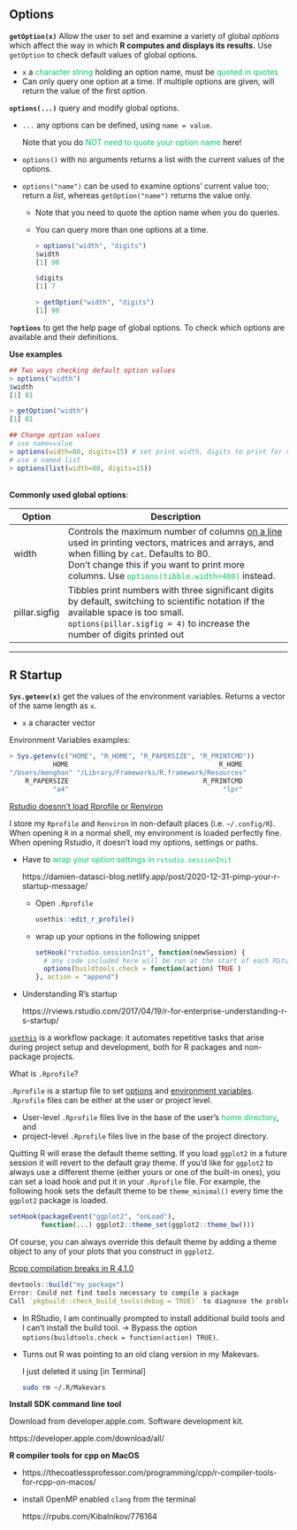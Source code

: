 ## Options

**`getOption(x)`** 	Allow the user to set and examine a variety of global *options* which affect the way in which **R computes and displays its results.** Use ` getOption` to check default values of global options.

- `x` 	a <span style='color:#00CC66'>character string </span>holding an option name, must be <span style='color:#00CC66'>quoted in quotes</span>
- Can only query one option at a time. If multiple options are given, will return the value of the first option.

**`options(...)`** query and modify global options.

- `...` 	any options can be defined, using `name = value`. 

  Note that you do <span style='color:#00CC66'>NOT need to quote your option name</span> here!

- `options()` with no arguments returns a list with the current values of the options. 

- `options("name")` can be used to examine options' current value too; return a *list*, whereas `getOption("name")`  returns the value only.

  - Note that you need to quote the option name when you do queries.
  - You can query more than one options at a time.
  
    ```r
    > options("width", "digits")
    $width
    [1] 90
    
    $digits
    [1] 7
    
    > getOption("width", "digits")
    [1] 90
    ```

**`?options`**  to get the help page of global options. To check which options are available and their definitions.

**Use examples**

```r
## Two ways checking default option values
> options("width")
$width
[1] 81

> getOption("width")
[1] 81

## Change option values
# use name=value
> options(width=80, digits=15) # set print width, digits to print for numeric values using name=value paris
# use a named list
> options(list(width=80, digits=15)) 
```

<div style="height:3px;"><br></div>

**Commonly used global options**:

| Option        | Description                                                  |
| ------------- | ------------------------------------------------------------ |
| width         | Controls the maximum number of columns <u>on a line</u> used in printing vectors, matrices and arrays, and when filling by `cat`. Defaults to 80.<br />Don't change this if you want to print more columns. Use <span style='color:#00CC66'>`options(tibble.width=400)`</span> instead. |
| pillar.sigfig | Tibbles print numbers with three significant digits by default, switching to scientific notation if the available space is too small.<br />`options(pillar.sigfig = 4)` to increase the number of digits printed out |



--------------------------------------------------------------------------------

## R Startup

**`Sys.getenv(x)`** 	get the values of the environment variables. Returns a vector of the same length as `x`. 

- `x`	a character vector

Environment Variables examples:

```r
> Sys.getenv(c("HOME", "R_HOME", "R_PAPERSIZE", "R_PRINTCMD"))
           HOME                                      R_HOME 
"/Users/menghan" "/Library/Frameworks/R.framework/Resources" 
    R_PAPERSIZE                                  R_PRINTCMD 
           "a4"                                       "lpr" 
```



[Rstudio doesnn't load Rprofile or Renviron](https://community.rstudio.com/t/rstudio-doesnnt-load-rprofile-or-renviron/57721)

I store my `Rprofile` and `Renviron` in non-default places (i.e. `~/.config/R`). When opening `R` in a normal shell, my environment is loaded perfectly fine. When opening Rstudio, it doesn't load my options, settings or paths.

- Have to <span style='color:#00CC66'>wrap your option settings in `rstudio.sessionInit`</span>

  https://damien-datasci-blog.netlify.app/post/2020-12-31-pimp-your-r-startup-message/

  - Open `.Rprofile` 

    ```R
    usethis::edit_r_profile()
    ```

  - wrap up your options in the following snippet

    ```R
    setHook("rstudio.sessionInit", function(newSession) {
      # any code included here will be run at the start of each RStudio session
      options(buildtools.check = function(action) TRUE )
    }, action = "append")
    ```

    

- Understanding R's startup

  https://rviews.rstudio.com/2017/04/19/r-for-enterprise-understanding-r-s-startup/



[`usethis`](https://usethis.r-lib.org/reference/index.html)  is a workflow package: it automates repetitive tasks that arise during project setup and development, both for R packages and non-package projects.





What is `.Rprofile`?

`.Rprofile` is a startup file to set <u>options</u> and <u>environment variables</u>. `.Rprofile` files can be either at the user or project level. 

- User-level `.Rprofile` files live in the base of the user's <span style='color:#00CC66'>home directory</span>, and 
- project-level `.Rprofile` files live in the base of the project directory. 

Quitting R will erase the default theme setting. If you load `ggplot2` in a future session it will revert to the default gray theme. If you’d like for `ggplot2` to always use a different theme (either yours or one of the built-in ones), you can set a load hook and put it in your `.Rprofile` file. For example, the following hook sets the default theme to be `theme_minimal()` every time the `ggplot2` package is loaded.

```R
setHook(packageEvent("ggplot2", "onLoad"), 
        function(...) ggplot2::theme_set(ggplot2::theme_bw()))
```

Of course, you can always override this default theme by adding a theme object to any of your plots that you construct in `ggplot2`.



[Rcpp compilation breaks in R 4.1.0](https://community.rstudio.com/t/rcpp-compilation-breaks-in-r-4-1-0-running-on-big-sur-11-4/109744)

```R
devtools::build("my_package")
Error: Could not find tools necessary to compile a package
Call `pkgbuild::check_build_tools(debug = TRUE)` to diagnose the problem.
```

- In RStudio, I am continually prompted to install additional build tools and I can't install the build tool. $\rightarrow$ Bypass the option `options(buildtools.check = function(action) TRUE)`.

- Turns out R was pointing to an old clang version in my Makevars. 

  I just deleted it using [in Terminal]

  ````bash
  sudo rm ~/.R/Makevars
  ````



**Install SDK command line tool**

Download from developer.apple.com. Software development kit.

https://developer.apple.com/download/all/



**R compiler tools for cpp on MacOS**

- https://thecoatlessprofessor.com/programming/cpp/r-compiler-tools-for-rcpp-on-macos/

- install OpenMP enabled `clang` from the terminal 

  https://rpubs.com/Kibalnikov/776164







